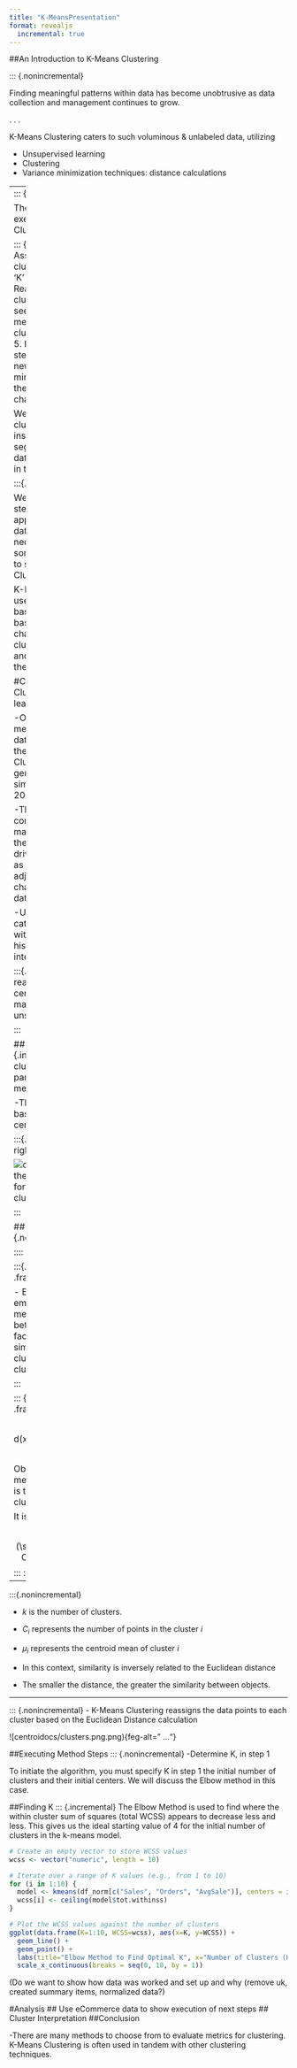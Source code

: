 ```yaml
---
title: "K-MeansPresentation"
format: revealjs
  incremental: true 
---
```


##An Introduction to K-Means Clustering

::: {.nonincremental}

Finding meaningful patterns within data has become unobtrusive as data collection and management continues to grow.

. . .

K-Means Clustering caters to such voluminous & unlabeled data, utilizing

::: {.fragment .fade-up}
-   Unsupervised learning
-   Clustering
-   Variance minimization techniques: distance calculations
:::

---
::: {.nonincremental}

There are 5 main steps to execute the K-Means Clustering method.

::: {.fragment .fade-up}
1. Assign all data points to a cluster noted as 'K'.
2. Set 'K' random seed points.
3. Reassign all data points to a cluster using distance to seed point.
4. Compute the mean center of each new cluster noted as a centroid.
5. Loop the re-assignment step of all data points to a new centroid based on its minimized relocation, until the centroid does not change.
:::
. . .

We will employ the K-means clustering algorithm to gain insights on customer segmentation in eCommerce data for a retail store based in the UK.


:::{.notes}

We will discuss the 5 main steps of the method and apply it to an eCommerce data set but first it is necessary to introduce some components needed to set up the K-Means Clustering analysis.

K-Means Clustering will be used to classify consumer bases into discrete clusters based on shared characteristics. These clusters will be interpreted and discussed at the end of the analysis.
:::

#Components of K-Means Clustering
##Unsupervised learning 
::: {.incremental}

-One of the longer-standing methods of autonomous data categorization comes in the form of the K-Means Clustering algorithm, and is generally selected for its simplicity and speed (Žalik 2008).

-The K-means method is considered unsupervised machine learning because the outcome is rather data driven , which is preferred as the formulation can be adjusted based on any changing dimensions in data.

-Used when data is to be categorized or grouped without the assistance of historical results or human intervention.

:::{.notes}
The autonomous reassignment of data to a centroid is the act that makes this method a form of unsupervised learning. 

:::

## Clustering
::: {.incremental}
-The goal of clustering is to create partitions in the data that are meaningful.

-These data are clustered based on randomly set seed centers, designated as k=4.

:::{.absolute bottom=100 right=100 .fragment}

![centroids](centroids.png){feg-alt=" k=4, the seed point are green, forming 4 respective clusters"}

:::

## Euclidean Distance 
::: {.nonincremental}

:::: {.columns}

:::{.column width ="50%" .fragment} Left column

-   Euclidean distance can be employed as a key metric to measure the dissimilarity between data points, facilitating the grouping of similar data instances into clusters using the k-means clustering algorithm.

:::

::: {.column width ="50%" .fragment} Right column

$$
d(x,C_i)=sqrt(\sum_{i=1}^{N} (x_j−C_{ij})^2)
$$

Objective Function: The k-means clustering objective is to minimize the within-cluster variance. 

It is formulated as:

$$
d(x,C_i)=(\sum_{i=1}^{k}*\sum_{x \in C_i}^{}(||x-\mu_i||)^2)
$$
:::
::::
---

:::{.nonincremental}

-   $k$ is the number of clusters.

-   $C_i$ represents the number of points in the cluster $i$

-   $\mu_i$ represents the centroid mean of cluster $i$

-   In this context, similarity is inversely related to the Euclidean distance

-   The smaller the distance, the greater the similarity between objects.

---
::: {.nonincremental}
- K-Means Clustering reassigns the data points to each cluster based on the Euclidean Distance calculation

![centroidocs/clusters.png.png){feg-alt=" ..."}


##Executing Method Steps
::: {.nonincremental}
-Determine K, in step 1

::: notes
To initiate the algorithm, you must specify K in step 1 the initial number of clusters and their initial centers. We will discuss the Elbow method in this case.
:::

##Finding K
::: {.incremental}
The Elbow Method is used to find where the within cluster sum of squares (total WCSS) appears to decrease less and less. This gives us the ideal starting value of $4$ for the initial number of clusters in the k-means model.

```r
# Create an empty vector to store WCSS values
wcss <- vector("numeric", length = 10)

# Iterate over a range of K values (e.g., from 1 to 10)
for (i in 1:10) {
  model <- kmeans(df_norm[c("Sales", "Orders", "AvgSale")], centers = i, nstart = 10)
  wcss[i] <- ceiling(model$tot.withinss)
}

# Plot the WCSS values against the number of clusters
ggplot(data.frame(K=1:10, WCSS=wcss), aes(x=K, y=WCSS)) +
  geom_line() +
  geom_point() +
  labs(title="Elbow Method to Find Optimal K", x="Number of Clusters (K)", y="Within-Cluster-Sum-of-Squares (WCSS)") +
  scale_x_continuous(breaks = seq(0, 10, by = 1))
```

(Do we want to show how data was worked and set up and why (remove uk, created summary items, normalized data?)

#Analysis \## Use eCommerce data to show execution of next steps \## Cluster Interpretation ##Conclusion

-There are many methods to choose from to evaluate metrics for clustering. K-Means Clustering is often used in tandem with other clustering techniques.
